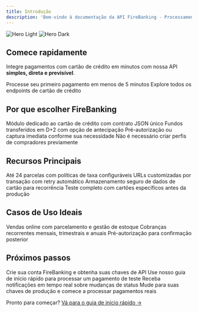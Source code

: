 ```yaml
---
title: Introdução
description: 'Bem-vindo à documentação da API FireBanking - Processamento de pagamentos com cartão de crédito no Brasil'
---
```


<img
  className="block dark:hidden"
  src="/images/hero-light.png"
  alt="Hero Light"
/>
<img
  className="hidden dark:block"
  src="/images/hero-dark.png"
  alt="Hero Dark"
/>

## Comece rapidamente

Integre pagamentos com cartão de crédito em minutos com nossa API **simples, direta e previsível**.

<CardGroup cols={2}>
  <Card
    title="Início Rápido"
    icon="rocket"
    href="/quickstart"
  >
    Processe seu primeiro pagamento em menos de 5 minutos
  </Card>
  <Card
    title="Referência da API"
    icon="book"
    href="/api-reference/introduction"
  >
    Explore todos os endpoints de cartão de crédito
  </Card>
</CardGroup>

## Por que escolher FireBanking

<CardGroup cols={2}>
  <Card
    title="Integração Simplificada"
    icon="code"
  >
    Módulo dedicado ao cartão de crédito com contrato JSON único
  </Card>
  <Card
    title="Liquidez Previsível"
    icon="calendar"
  >
    Fundos transferidos em D+2 com opção de antecipação
  </Card>
  <Card
    title="Flexibilidade de Cobrança"
    icon="settings"
  >
    Pré-autorização ou captura imediata conforme sua necessidade
  </Card>
  <Card
    title="Sem Pré-cadastro"
    icon="user-check"
  >
    Não é necessário criar perfis de compradores previamente
  </Card>
</CardGroup>

## Recursos Principais

<CardGroup cols={2}>
  <Card
    title="Parcelamento Inteligente"
    icon="credit-card"
  >
    Até 24 parcelas com políticas de taxa configuráveis
  </Card>
  <Card
    title="Webhooks Específicos"
    icon="webhook"
  >
    URLs customizadas por transação com retry automático
  </Card>
  <Card
    title="Tokenização Segura"
    icon="shield-check"
  >
    Armazenamento seguro de dados de cartão para recorrência
  </Card>
  <Card
    title="Ambiente Sandbox"
    icon="flask"
  >
    Teste completo com cartões específicos antes da produção
  </Card>
</CardGroup>

## Casos de Uso Ideais

<CardGroup cols={3}>
  <Card
    title="E-commerce"
    icon="shopping-cart"
  >
    Vendas online com parcelamento e gestão de estoque
  </Card>
  <Card
    title="SaaS e Assinaturas"
    icon="refresh"
  >
    Cobranças recorrentes mensais, trimestrais e anuais
  </Card>
  <Card
    title="Reservas e Serviços"
    icon="calendar-check"
  >
    Pré-autorização para confirmação posterior
  </Card>
</CardGroup>

## Próximos passos

<Steps>
  <Step title="Configure sua conta">
    Crie sua conta FireBanking e obtenha suas chaves de API
  </Step>
  <Step title="Faça seu primeiro pagamento">
    Use nosso guia de início rápido para processar um pagamento de teste
  </Step>
  <Step title="Configure webhooks">
    Receba notificações em tempo real sobre mudanças de status
  </Step>
  <Step title="Vá para produção">
    Mude para suas chaves de produção e comece a processar pagamentos reais
  </Step>
</Steps>

Pronto para começar? [Vá para o guia de início rápido →](/quickstart)
